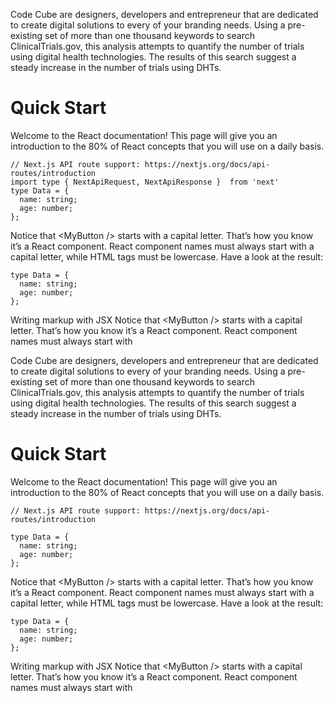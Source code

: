 Code Cube are designers, developers and entrepreneur that are dedicated to create digital solutions to every of your branding needs. Using a
pre-existing set of more than one thousand keywords to search ClinicalTrials.gov, this analysis attempts to quantify the number of trials using
digital health technologies. The results of this search suggest a steady increase in the number of trials using DHTs.

# Quick Start

Welcome to the React documentation! This page will give you an introduction to the 80% of React concepts that you will use on a daily basis.

```tsx
// Next.js API route support: https://nextjs.org/docs/api-routes/introduction
import type { NextApiRequest, NextApiResponse }  from 'next'
type Data = {
  name: string;
  age: number;
};
```

Notice that \<MyButton /> starts with a capital letter. That’s how you know it’s a React component. React component names must always start with
a capital letter, while HTML tags must be lowercase.
Have a look at the result:

```tsx
type Data = {
  name: string;
  age: number;
};
```

Writing markup with JSX
Notice that \<MyButton /> starts with a capital letter. That’s how you know it’s a React component. React component names must always start with

Code Cube are designers, developers and entrepreneur that are dedicated to create digital solutions to every of your branding needs. Using a
pre-existing set of more than one thousand keywords to search ClinicalTrials.gov, this analysis attempts to quantify the number of trials using
digital health technologies. The results of this search suggest a steady increase in the number of trials using DHTs.

# Quick Start

Welcome to the React documentation! This page will give you an introduction to the 80% of React concepts that you will use on a daily basis.

```tsx
// Next.js API route support: https://nextjs.org/docs/api-routes/introduction

type Data = {
  name: string;
  age: number;
};
```

Notice that \<MyButton /> starts with a capital letter. That’s how you know it’s a React component. React component names must always start with
a capital letter, while HTML tags must be lowercase.
Have a look at the result:

```tsx
type Data = {
  name: string;
  age: number;
};
```

Writing markup with JSX
Notice that \<MyButton /> starts with a capital letter. That’s how you know it’s a React component. React component names must always start with
